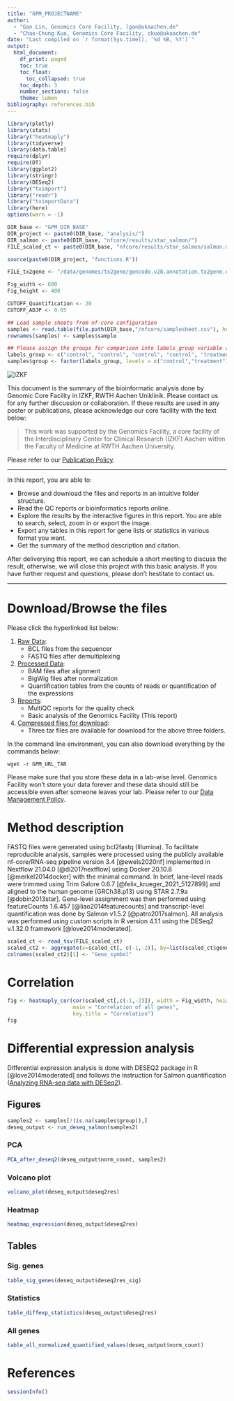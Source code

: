 ```yaml
---
title: "GPM_PROJECTNAME"
author: 
  - "Gan Lin, Genomics Core Facility, lgan@ukaachen.de"
  - "Chao-Chung Kuo, Genomics Core Facility, ckuo@ukaachen.de"
date: "Last compiled on `r format(Sys.time(), '%d %B, %Y')`"
output:
  html_document:
    df_print: paged
    toc: true
    toc_float:
      toc_collapsed: true
    toc_depth: 3
    number_sections: false
    theme: lumen
bibliography: references.bib
---
```


```r
library(plotly)
library(stats)
library("heatmaply")
library(tidyverse)
library(data.table)
require(dplyr)
require(DT)
library(ggplot2)
library(stringr)
library(DESeq2)
library("tximport")
library("readr")
library("tximportData")
library(here)
options(warn = -1)

DIR_base <- "GPM_DIR_BASE"
DIR_project <- paste0(DIR_base, "analysis/")
DIR_salmon <- paste0(DIR_base, "nfcore/results/star_salmon/")
FILE_scaled_ct <- paste0(DIR_base, "nfcore/results/star_salmon/salmon.merged.gene_counts_scaled.tsv")

source(paste0(DIR_project, "functions.R"))

FILE_tx2gene <- "/data/genomes/tx2gene/gencode.v28.annotation.tx2gene.csv"

Fig_width <- 600
Fig_height <- 400

CUTOFF_Quantification <- 20
CUTOFF_ADJP <- 0.05

## Load sample sheets from nf-core configuration
samples <- read.table(file.path(DIR_base,"/nfcore/samplesheet.csv"), header=TRUE, sep = ",")
rownames(samples) <- samples$sample

## Please assign the groups for comparison into labels_group variable and confirm the direction of comparison by level parameter in the function factor, here is just an example
labels_group <- c("control", "control", "control", "control", "treatment", "treatment", "treatment", "treatment")
samples$group <- factor(labels_group, levels = c("control","treatment"))

```


![](https://www.medizin.rwth-aachen.de/global/show_document.asp?id=aaaaaaaaaawfyoe "IZKF")

This document is the summary of the bioinformatic analysis done by Genomic Core Facility in IZKF, RWTH Aachen Uniklinik. Please contact us for any further discussion or collaboration. If these results are used in any poster or publications, please acknowledge our core facility with the text below:

> This work was supported by the Genomics Facility, a core facility of the Interdisciplinary Center for Clinical Research (IZKF) Aachen within the Faculty of Medicine at RWTH Aachen University.

Please refer to our [Publication Policy](https://genomics.rwth-aachen.de/services/publication-policy/).


***

In this report, you are able to:

* Browse and download the files and reports in an intuitive folder structure.
* Read the QC reports or bioinformatics reports online.
* Explore the results by the interactive figures in this report. You are able to search, select, zoom in or export the image.
* Export any tables in this report for gene lists or statistics in various format you want.
* Get the summary of the method description and citation.

After deliverying this report, we can schedule a short meeting to discuss the result, otherwise, we will close this project with this basic analysis. If you have further request and questions, please don't hestitate to contact us. 

***

# Download/Browse the files

Please click the hyperlinked list below:

1. [Raw Data](GPM_URL_1_Raw_data): 
    * BCL files from the sequencer
    * FASTQ files after demultiplexing
2. [Processed Data](GPM_URL_2_Processed_data): 
    * BAM files after alignment
    * BigWig files after normalization
    * Quantification tables from the counts of reads or quantification of the expressions
3. [Reports](GPM_URL_3_Reports):
    * MultiQC reports for the quality check
    * Basic analysis of the Genomics Facility (This report)
4. [Compressed files for download](GPM_URL_TAR):
    * Three tar files are available for download for the above three folders.
  
In the command line environment, you can also download everything by the commands below:

```
wget -r GPM_URL_TAR
```

Please make sure that you store these data in a lab-wise level. Genomics Facility won't store your data forever and these data should still be accessible even after someone leaves your lab. Please refer to our [Data Management Policy](https://genomics.rwth-aachen.de/services/data-management-policy/).

# Method description

FASTQ files were generated using bcl2fastq (Illumina). To facilitate reproducible analysis, samples were processed using the publicly available nf-core/RNA-seq pipeline version 3.4 [@ewels2020nf] implemented in Nextflow 21.04.0 [@di2017nextflow] using Docker 20.10.8 [@merkel2014docker] with the minimal command. In brief, lane-level reads were trimmed using Trim Galore 0.6.7 [@felix_krueger_2021_5127899] and aligned to the human genome (GRCh38.p13) using STAR 2.7.9a [@dobin2013star]. Gene-level assignment was then performed using featureCounts 1.6.457 [@liao2014featurecounts] and transcript-level quantification was done by Salmon v1.5.2 [@patro2017salmon]. All analysis was performed using custom scripts in R version 4.1.1 using the DESeq2 v.1.32.0 framework [@love2014moderated]. 

```r
scaled_ct <- read_tsv(FILE_scaled_ct)
scaled_ct2 <- aggregate(x=scaled_ct[, c(-1,-2)], by=list(scaled_ct$gene_name), FUN=mean)
colnames(scaled_ct2)[1] <- "Gene_symbol"
```

# Correlation

```r
fig <- heatmaply_cor(cor(scaled_ct[,c(-1,-2)]), width = Fig_width, height = Fig_height,
                     main = "Correlation of all genes",
                     key.title = "Correlation")
fig
```


# Differential expression analysis

Differential expression analysis is done with DESEQ2 package in R [@love2014moderated] and follows the instruction for Salmon quantification ([Analyzing RNA-seq data with DESeq2](https://bioconductor.org/packages/release/bioc/vignettes/DESeq2/inst/doc/DESeq2.html)).

## Figures {.tabset}

```r
samples2 <- samples[!(is.na(samples$group)),]
deseq_output <- run_deseq_salmon(samples2)
```

### PCA

```r
PCA_after_deseq2(deseq_output$norm_count, samples2)
```

### Volcano plot

```r
volcano_plot(deseq_output$deseq2res)
```

### Heatmap

```r
heatmap_expression(deseq_output$deseq2res)
```

## Tables {.tabset}

### Sig. genes

```r
table_sig_genes(deseq_output$deseq2res_sig)
```

### Statistics

```r
table_diffexp_statistics(deseq_output$deseq2res)
```

### All genes

```r
table_all_normalized_quantified_values(deseq_output$norm_count)
```

# References

<div id="refs"></div>



```r
sessionInfo()
```